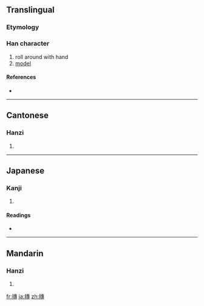 {{also|抟}}
==Translingual==

===Etymology===
{{Han compound|手|專|c1=s|c2=p|t1=hand|ls=psc}}

===Han character===
{{Han char|rn=64|rad=手|as=11|sn=14|four=5504<sub>3</sub>|canj=手十戈戈 (QJII)}}

# roll around with hand
# [[model]]

====References====
* {{Han ref|kx=0452.030|dkj=12642|dj=0802.070|hdz=31942.110|uh=6476|ud=25718|bh=E1DE|bd=57822}}

----

==Cantonese==

===Hanzi===
{{yue-hanzi|jyut=|y=tyun4|sim=抟}}

# {{defn|Cantonese}}

----

==Japanese==

===Kanji===
{{ja-kanji|grade=|rs=手11}}

# {{defn|Japanese}}

====Readings====
* {{ja-readings|on=[[たん]] (tan), [[せん]] (sen)|kun=[[まるい]] (marui)}}

----

==Mandarin==

===Hanzi===
{{cmn-hanzi|sim=抟|pin=[[tuán]] ([[tuan2]]), [[zhuān]] ([[zhuan1]])|wg=t'uan<sup>2</sup>, chuan<sup>1</sup>}}

# {{defn|Mandarin}}

[[fr:摶]]
[[ja:摶]]
[[zh:摶]]